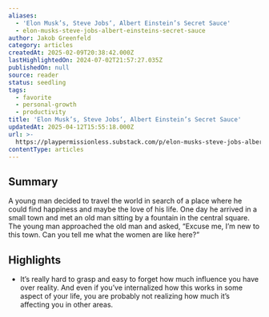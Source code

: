```yaml
---
aliases:
  - 'Elon Musk’s, Steve Jobs‘, Albert Einstein’s Secret Sauce'
  - elon-musks-steve-jobs-albert-einsteins-secret-sauce
author: Jakob Greenfeld
category: articles
createdAt: 2025-02-09T20:38:42.000Z
lastHighlightedOn: 2024-07-02T21:57:27.035Z
publishedOn: null
source: reader
status: seedling
tags:
  - favorite
  - personal-growth
  - productivity
title: 'Elon Musk’s, Steve Jobs‘, Albert Einstein’s Secret Sauce'
updatedAt: 2025-04-12T15:55:18.000Z
url: >-
  https://playpermissionless.substack.com/p/elon-musks-steve-jobs-albert-einsteins?utm_source=post-email-title&publication_id=1308259&post_id=144301101&utm_campaign=email-post-title&isFreemail=true&r=og9hp&triedRedirect=true&utm_medium=email
contentType: articles
---
```

## Summary

A young man decided to travel the world in search of a place where he could find happiness and maybe the love of his life. One day he arrived in a small town and met an old man sitting by a fountain in the central square. The young man approached the old man and asked, “Excuse me, I’m new to this town. Can you tell me what the women are like here?”

## Highlights

- It’s really hard to grasp and easy to forget how much influence you have over reality.
  And even if you’ve internalized how this works in some aspect of your life, you are probably not realizing how much it’s affecting you in other areas.
